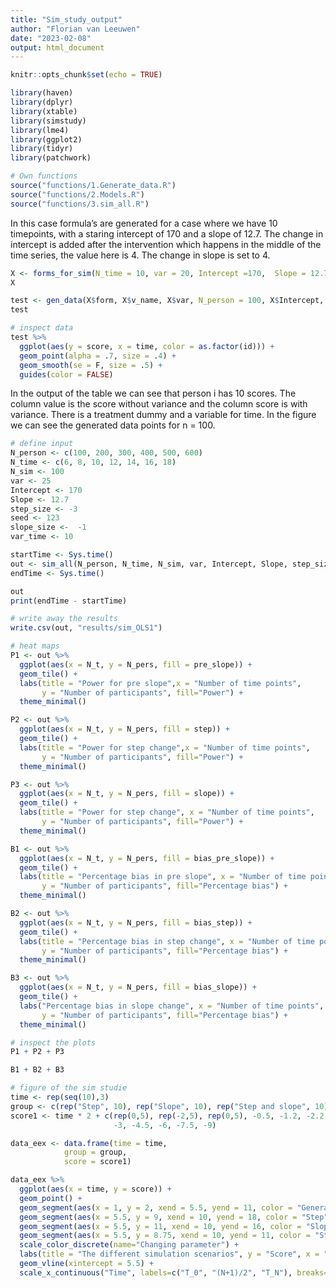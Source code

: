```yaml
---
title: "Sim_study_output"
author: "Florian van Leeuwen"
date: "2023-02-08"
output: html_document
---
```


```r
knitr::opts_chunk$set(echo = TRUE)
```

```r
library(haven)
library(dplyr)
library(xtable)
library(simstudy)
library(lme4)
library(ggplot2)
library(tidyr)
library(patchwork)
```

```r
# Own functions
source("functions/1.Generate_data.R")
source("functions/2.Models.R")
source("functions/3.sim_all.R")
```

In this case formula's are generated for a case where we have 10 timepoints, with a staring intercept of 170 and a slope of 12.7. The change in intercept is added after the intervention which happens in the middle of the time series, the value here is 4. The change in slope is set to 4.

```r
X <- forms_for_sim(N_time = 10, var = 20, Intercept =170,  Slope = 12.7, step_size = 20,slope_size =  40)
X
```

```r
test <- gen_data(X$form, X$v_name, X$var, N_person = 100, X$Intercept, var_time = 10)
test 

# inspect data
test %>% 
  ggplot(aes(y = score, x = time, color = as.factor(id))) +
  geom_point(alpha = .7, size = .4) +
  geom_smooth(se = F, size = .5) +
  guides(color = FALSE)
```

In the output of the table we can see that person i has 10 scores. The column value is the score without variance and the column score is with variance. There is a treatment dummy and a variable for time. In the figure we can see the generated data points for n = 100. 

```r
# define input
N_person <- c(100, 200, 300, 400, 500, 600)
N_time <- c(6, 8, 10, 12, 14, 16, 18)
N_sim <- 100
var <- 25
Intercept <- 170
Slope <- 12.7
step_size <- -3
seed <- 123
slope_size <-  -1
var_time <- 10

startTime <- Sys.time()
out <- sim_all(N_person, N_time, N_sim, var, Intercept, Slope, step_size, slope_size, seed, var_time, model = "OLS")
endTime <- Sys.time()

out
print(endTime - startTime)
```

```r
# write away the results
write.csv(out, "results/sim_OLS1")
```

```r
# heat maps
P1 <- out %>% 
  ggplot(aes(x = N_t, y = N_pers, fill = pre_slope)) +
  geom_tile() + 
  labs(title = "Power for pre slope",x = "Number of time points",
       y = "Number of participants", fill="Power") +
  theme_minimal()

P2 <- out %>% 
  ggplot(aes(x = N_t, y = N_pers, fill = step)) +
  geom_tile() + 
  labs(title = "Power for step change",x = "Number of time points",
       y = "Number of participants", fill="Power") +
  theme_minimal()

P3 <- out %>% 
  ggplot(aes(x = N_t, y = N_pers, fill = slope)) +
  geom_tile() + 
  labs(title = "Power for step change", x = "Number of time points",
       y = "Number of participants", fill="Power") +
  theme_minimal()

B1 <- out %>% 
  ggplot(aes(x = N_t, y = N_pers, fill = bias_pre_slope)) +
  geom_tile() + 
  labs(title = "Percentage bias in pre slope", x = "Number of time points", 
       y = "Number of participants", fill="Percentage bias") +
  theme_minimal()

B2 <- out %>% 
  ggplot(aes(x = N_t, y = N_pers, fill = bias_step)) +
  geom_tile() + 
  labs(title = "Percentage bias in step change", x = "Number of time points", 
       y = "Number of participants", fill="Percentage bias") +
  theme_minimal()

B3 <- out %>% 
  ggplot(aes(x = N_t, y = N_pers, fill = bias_slope)) +
  geom_tile() + 
  labs("Percentage bias in slope change", x = "Number of time points",
       y = "Number of participants", fill="Percentage bias") +
  theme_minimal()
```

```r
# inspect the plots
P1 + P2 + P3

B1 + B2 + B3
```
```r
# figure of the sim studie
time <- rep(seq(10),3)
group <- c(rep("Step", 10), rep("Slope", 10), rep("Step and slope", 10))
score1 <- time * 2 + c(rep(0,5), rep(-2,5), rep(0,5), -0.5, -1.2, -2.2, -3.2, -4.2, rep(0, 5), 
                       -3, -4.5, -6, -7.5, -9)

data_eex <- data.frame(time = time, 
            group = group,
            score = score1)

data_eex %>% 
  ggplot(aes(x = time, y = score)) +
  geom_point() +
  geom_segment(aes(x = 1, y = 2, xend = 5.5, yend = 11, color = "General trend")) +
  geom_segment(aes(x = 5.5, y = 9, xend = 10, yend = 18, color = "Step")) +
  geom_segment(aes(x = 5.5, y = 11, xend = 10, yend = 16, color = "Slope")) +
  geom_segment(aes(x = 5.5, y = 8.75, xend = 10, yend = 11, color = "Step and slope")) +
  scale_color_discrete(name="Changing parameter") +
  labs(title = "The different simulation scenarios", y = "Score", x = "Time") +
  geom_vline(xintercept = 5.5) +
  scale_x_continuous("Time", labels=c("T_0", "(N+1)/2", "T_N"), breaks=c(1, 5.5, 10))

```

